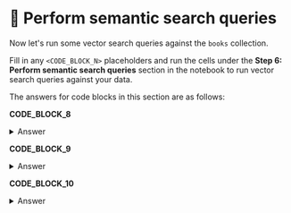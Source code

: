 # 👐 Perform semantic search queries

Now let's run some vector search queries against the `books` collection. 

Fill in any `<CODE_BLOCK_N>` placeholders and run the cells under the **Step 6: Perform semantic search queries** section in the notebook to run vector search queries against your data.

The answers for code blocks in this section are as follows:

**CODE_BLOCK_8**

<details>
<summary>Answer</summary>
<div>

```python
get_embedding(user_query, mode)
```

</div>
</details>

**CODE_BLOCK_9**

<details>
<summary>Answer</summary>
<div>

```python
[
    {
        "$vectorSearch": {
            "index": ATLAS_VECTOR_SEARCH_INDEX_NAME,
            "queryVector": query_embedding,
            "path": "embedding",
            "numCandidates": 50,
            "filter": filter,
            "limit": 5,
        }
    },
    {"$project": {"_id": 0, "title": 1, "score": {"$meta": "vectorSearchScore"}}},
]
```

</div>
</details>

**CODE_BLOCK_10**

<details>
<summary>Answer</summary>
<div>

```python
collection.aggregate(pipeline)
```

</div>
</details>
